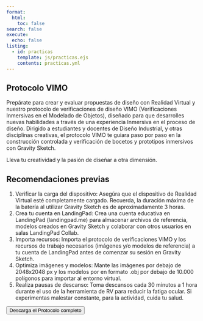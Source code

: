 ---
format:
  html:
    toc: false
search: false
execute:
  echo: false
listing:
  - id: practicas
    template: js/practicas.ejs
    contents: practicas.yml
---

:::{.column-body-outset}

# Protocolo VIMO
Prepárate para crear y evaluar propuestas de diseño con Realidad Virtual y nuestro protocolo de verificaciones de diseño VIMO (Verificaciones Inmersivas en el Modelado de Objetos), diseñado para que desarrolles nuevas habilidades a través de una experiencia Inmersiva en el proceso de diseño. Dirigido a estudiantes y docentes de Diseño Industrial, y otras disciplinas creativas, el protocolo VIMO te guiara paso por paso en la construcción controlada y verificación de bocetos y prototipos inmersivos con Gravity Sketch. 

Lleva tu creatividad y la pasión de diseñar a otra dimensión.

## Recomendaciones previas

1. Verificar la carga del dispositivo: Asegúra que el dispositivo de Realidad Virtual esté completamente cargado. Recuerda, la duración máxima de la batería al utilizar Gravity Sketch es de aproximadamente 3 horas.
2. Crea tu cuenta en LandingPad: Crea una cuenta educativa en LandingPad (landingpad.me) para almacenar archivos de referencia, modelos creados en Gravity Sketch y colaborar con otros usuarios en salas LandingPad Collab.
3. Importa recursos: Importa el protocolo de verificaciones VIMO y los recursos de trabajo necesarios (imágenes y/o modelos de referencia) a tu cuenta de LandingPad antes de comenzar su sesión en Gravity Sketch.
4. Optimiza imágenes y modelos: Mante las imágenes por debajo de 2048x2048 px y los modelos por en formato .obj por debajo de 10.000 polígonos para importar al entorno virtual. 
5. Realiza pausas de descanso: Toma descansos cada 30 minutos a 1 hora durante el uso de la herramienta de RV para reducir la fatiga ocular. Si experimentas malestar constante, para la actividad, cuida tu salud.

<a href="imgs/perro.zip" download="protocolo">
<button >Descarga el Protocolo completo <i class="bi bi-download"></i></button> 
</a>
<!-- class="button-34" -->

:::